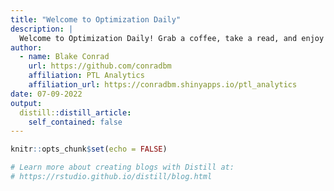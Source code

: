```yaml
---
title: "Welcome to Optimization Daily"
description: |
  Welcome to Optimization Daily! Grab a coffee, take a read, and enjoy your stay.
author:
  - name: Blake Conrad
    url: https://github.com/conradbm
    affiliation: PTL Analytics
    affiliation_url: https://conradbm.shinyapps.io/ptl_analytics
date: 07-09-2022
output:
  distill::distill_article:
    self_contained: false
---
```


```r
knitr::opts_chunk$set(echo = FALSE)

# Learn more about creating blogs with Distill at:
# https://rstudio.github.io/distill/blog.html

```





